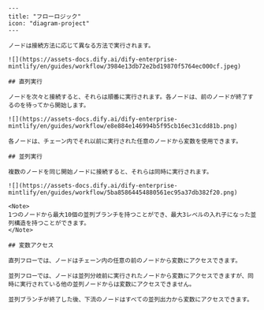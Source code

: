 ```mdx
---
title: "フローロジック"
icon: "diagram-project"
---

ノードは接続方法に応じて異なる方法で実行されます。

![](https://assets-docs.dify.ai/dify-enterprise-mintlify/en/guides/workflow/3984e13db72e2bd19870f5764ec000cf.jpeg)

## 直列実行

ノードを次々と接続すると、それらは順番に実行されます。各ノードは、前のノードが終了するのを待ってから開始します。

![](https://assets-docs.dify.ai/dify-enterprise-mintlify/en/guides/workflow/e8e884e146994b5f95cb16ec31cdd81b.png)

各ノードは、チェーン内でそれ以前に実行された任意のノードから変数を使用できます。

## 並列実行

複数のノードを同じ開始ノードに接続すると、それらは同時に実行されます。

![](https://assets-docs.dify.ai/dify-enterprise-mintlify/en/guides/workflow/5ba85864454880561ec95a37db382f20.png)

<Note>
1つのノードから最大10個の並列ブランチを持つことができ、最大3レベルの入れ子になった並列構造を持つことができます。
</Note>

## 変数アクセス

直列フローでは、ノードはチェーン内の任意の前のノードから変数にアクセスできます。

並列フローでは、ノードは並列分岐前に実行されたノードから変数にアクセスできますが、同時に実行されている他の並列ノードからは変数にアクセスできません。

並列ブランチが終了した後、下流のノードはすべての並列出力から変数にアクセスできます。
```